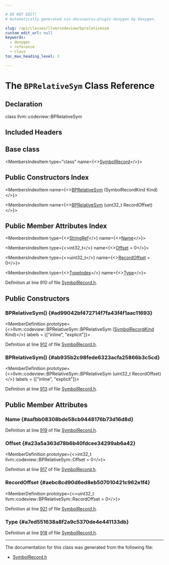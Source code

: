 ```yaml
---

# DO NOT EDIT!
# Automatically generated via docusaurus-plugin-doxygen by Doxygen.

slug: /api/classes/llvm/codeview/bprelativesym
custom_edit_url: null
keywords:
  - doxygen
  - reference
  - class
toc_max_heading_level: 3

---
```





# The `BPRelativeSym` Class Reference

<DoxygenPage pluginConfig={pluginConfig}>



## Declaration

<CodeBlock>class llvm::codeview::BPRelativeSym</CodeBlock>

## Included Headers

<IncludesList>
<IncludesListItem
  filePath="llvm/DebugInfo/CodeView/SymbolRecord.h"
  permalink="/docs/api/files/include/include/llvm/include/llvm/debuginfo/include/llvm/debuginfo/codeview/symbolrecord-h"
  isLocal="true" />
</IncludesList>

## Base class

<MembersIndex>

<MembersIndexItem
  type="class"
  name={<><a href="/docs/api/classes/llvm/codeview/symbolrecord">SymbolRecord</a></>}>
</MembersIndexItem>

</MembersIndex>

## Public Constructors Index

<MembersIndex>

<MembersIndexItem
  name={<><a href="#ad99042bf472714f7fa43f4f1aac11693">BPRelativeSym</a> (SymbolRecordKind Kind)</>}>
</MembersIndexItem>

<MembersIndexItem
  name={<><a href="#ab935b2c98fede6323acfa25866b3c5cd">BPRelativeSym</a> (uint32&#95;t RecordOffset)</>}>
</MembersIndexItem>

</MembersIndex>

## Public Member Attributes Index

<MembersIndex>

<MembersIndexItem
  type={<><a href="/docs/api/classes/llvm/stringref">StringRef</a></>}
  name={<><a href="#aafbb08308bde58cb9448176b73d16d8d">Name</a></>}>
</MembersIndexItem>

<MembersIndexItem
  type={<>int32&#95;t</>}
  name={<><a href="#a23a5a363d78b6b40fdcee34299ab6a42">Offset</a> = 0</>}>
</MembersIndexItem>

<MembersIndexItem
  type={<>uint32&#95;t</>}
  name={<><a href="#aebc8cd90d6ed8eb507010421c962e1f4">RecordOffset</a> = 0</>}>
</MembersIndexItem>

<MembersIndexItem
  type={<><a href="/docs/api/classes/llvm/codeview/typeindex">TypeIndex</a></>}
  name={<><a href="#a7ed551638a8f2a9c5370de4e441133db">Type</a></>}>
</MembersIndexItem>

</MembersIndex>


Definition at line 910 of file <a href="/docs/api/files/include/include/llvm/include/llvm/debuginfo/include/llvm/debuginfo/codeview/symbolrecord-h">SymbolRecord.h</a>.

<SectionDefinition>

## Public Constructors

### BPRelativeSym() {#ad99042bf472714f7fa43f4f1aac11693}

<MemberDefinition
  prototype={<>llvm::codeview::BPRelativeSym::BPRelativeSym (<a href="/docs/api/namespaces/llvm/codeview/#a718bd404e8a87ee5e1a21b0c267cde17">SymbolRecordKind</a> Kind)</>}
  labels = {["inline", "explicit"]}>

Definition at line <a href="/docs/api/files/include/include/llvm/include/llvm/debuginfo/include/llvm/debuginfo/codeview/symbolrecord-h/#l00912">912</a> of file <a href="/docs/api/files/include/include/llvm/include/llvm/debuginfo/include/llvm/debuginfo/codeview/symbolrecord-h">SymbolRecord.h</a>.
</MemberDefinition>

### BPRelativeSym() {#ab935b2c98fede6323acfa25866b3c5cd}

<MemberDefinition
  prototype={<>llvm::codeview::BPRelativeSym::BPRelativeSym (uint32&#95;t RecordOffset)</>}
  labels = {["inline", "explicit"]}>

Definition at line <a href="/docs/api/files/include/include/llvm/include/llvm/debuginfo/include/llvm/debuginfo/codeview/symbolrecord-h/#l00913">913</a> of file <a href="/docs/api/files/include/include/llvm/include/llvm/debuginfo/include/llvm/debuginfo/codeview/symbolrecord-h">SymbolRecord.h</a>.
</MemberDefinition>

</SectionDefinition>

<SectionDefinition>

## Public Member Attributes

### Name {#aafbb08308bde58cb9448176b73d16d8d}

<MemberDefinition
  prototype="StringRef llvm::codeview::BPRelativeSym::Name">

Definition at line <a href="/docs/api/files/include/include/llvm/include/llvm/debuginfo/include/llvm/debuginfo/codeview/symbolrecord-h/#l00919">919</a> of file <a href="/docs/api/files/include/include/llvm/include/llvm/debuginfo/include/llvm/debuginfo/codeview/symbolrecord-h">SymbolRecord.h</a>.
</MemberDefinition>

### Offset {#a23a5a363d78b6b40fdcee34299ab6a42}

<MemberDefinition
  prototype={<>int32&#95;t llvm::codeview::BPRelativeSym::Offset = 0</>}>

Definition at line <a href="/docs/api/files/include/include/llvm/include/llvm/debuginfo/include/llvm/debuginfo/codeview/symbolrecord-h/#l00917">917</a> of file <a href="/docs/api/files/include/include/llvm/include/llvm/debuginfo/include/llvm/debuginfo/codeview/symbolrecord-h">SymbolRecord.h</a>.
</MemberDefinition>

### RecordOffset {#aebc8cd90d6ed8eb507010421c962e1f4}

<MemberDefinition
  prototype={<>uint32&#95;t llvm::codeview::BPRelativeSym::RecordOffset = 0</>}>

Definition at line <a href="/docs/api/files/include/include/llvm/include/llvm/debuginfo/include/llvm/debuginfo/codeview/symbolrecord-h/#l00921">921</a> of file <a href="/docs/api/files/include/include/llvm/include/llvm/debuginfo/include/llvm/debuginfo/codeview/symbolrecord-h">SymbolRecord.h</a>.
</MemberDefinition>

### Type {#a7ed551638a8f2a9c5370de4e441133db}

<MemberDefinition
  prototype="TypeIndex llvm::codeview::BPRelativeSym::Type">

Definition at line <a href="/docs/api/files/include/include/llvm/include/llvm/debuginfo/include/llvm/debuginfo/codeview/symbolrecord-h/#l00918">918</a> of file <a href="/docs/api/files/include/include/llvm/include/llvm/debuginfo/include/llvm/debuginfo/codeview/symbolrecord-h">SymbolRecord.h</a>.
</MemberDefinition>

</SectionDefinition>

<hr/>

The documentation for this class was generated from the following file:

<ul>
<li><a href="/docs/api/files/include/include/llvm/include/llvm/debuginfo/include/llvm/debuginfo/codeview/symbolrecord-h">SymbolRecord.h</a></li>
</ul>

</DoxygenPage>
